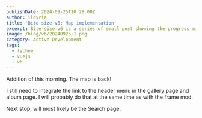 ```yaml
---
publishDate: 2024-09-25T10:28:00Z
author: ildyria
title: 'Bite-size v6: Map implementation'
excerpt: Bite-size v6 is a series of small post showing the progress made on the development of the future version of Lychee.
image: /blog/v6/20240925-1.png
category: Active Development
tags:
  - lychee
  - vuejs
  - v6
---
```


Addition of this morning. The map is back!

I still need to integrate the link to the header menu in the gallery page and album page.
I will probably do that at the same time as with the frame mod.

Next stop, will most likely be the Search page.
